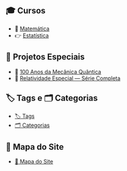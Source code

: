 ::: {.panel-tabset}


## 🎓 Cursos

- 🧮 [Matemática](posts/cursos/matematica/)
- 👉 [Estatística](posts/cursos/estatistica/)

## 📘 Projetos Especiais

- 🔭 [100 Anos da Mecânica Quântica](posts/fisica/guia-100-anos-mecanica-quantica.qmd)
- 🧠 [Relatividade Especial — Série Completa](posts/fisica/guia-relatividade-especial.qmd)

## 🏷️ Tags e 🗂️ Categorias

- [🏷️ Tags](tags.qmd)
- [🗂️ Categorias](categories.qmd)

## 🧭 Mapa do Site

- [🧭 Mapa do Site](guia.qmd)

:::

